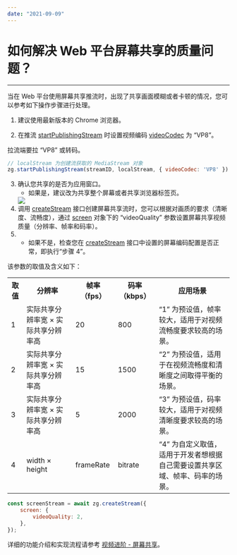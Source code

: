 ```yaml
---
date: "2021-09-09"
---
```

# 如何解决 Web 平台屏幕共享的质量问题？

- - -

当在 Web 平台使用屏幕共享推流时，出现了共享画面模糊或者卡顿的情况，您可以参考如下操作步骤进行处理。

1. 建议使用最新版本的 Chrome 浏览器。

2. 在推流 [startPublishingStream](https://doc-zh.zego.im/article/api?doc=Express_Video_SDK_API~javascript_web~class~ZegoExpressEngine&jumpType=route#start-publishing-stream) 时设置视频编码 [videoCodec](https://doc-zh.zego.im/article/api?doc=Express_Video_SDK_API~javascript_web~interface~ZegoWebPublishOption#video-codec) 为 “VP8”。

<Note title="说明">



拉流端要拉 “VP8” 或转码。

</Note>






```javascript
// localStream 为创建流获取的 MediaStream 对象
zg.startPublishingStream(streamID, localStream, { videoCodec: 'VP8' })
```

3. 确认您共享的是否为应用窗口。
   - 如果是，建议改为共享整个屏幕或者共享浏览器标签页。
   <Frame width="512" height="auto" caption=""><Frame width="512" height="auto" caption=""><img src="https://doc-media.zego.im/sdk-doc/Pics/Web/ExpressSDK/Common/Screen_Sharing_Web.png" /></Frame></Frame>
4. 调用 [createStream](https://doc-zh.zego.im/article/api?doc=Express_Video_SDK_API~javascript_web~class~ZegoExpressEngine&jumpType=route#create-stream) 接口创建屏幕共享流时，您可以根据对画质的要求（清晰度、流畅度），通过 [screen](https://doc-zh.zego.im/article/api?doc=Express_Video_SDK_API~javascript_web~interface~ZegoLocalStreamConfig#screen) 对象下的 “videoQuality” 参数设置屏幕共享视频质量（分辨率、帧率和码率）。
5. 
   - 如果不是，检查您在 [createStream](https://doc-zh.zego.im/article/api?doc=Express_Video_SDK_API~javascript_web~class~ZegoExpressEngine&jumpType=route#create-stream) 接口中设置的屏幕编码配置是否正常，即执行“步骤 4”。
   

该参数的取值及含义如下：

<table>
  
  <tbody><tr>
    <th>取值</th>
    <th>分辨率</th>
    <th>帧率（fps）</th>
    <th>码率（kbps）</th>
    <th>应用场景</th>
  </tr>
  <tr>
    <td>1</td>
    <td>实际共享分辨率宽 × 实际共享分辨率高</td>
    <td>20</td>
    <td>800</td>
    <td>“1” 为预设值，帧率较大，适用于对视频流畅度要求较高的场景。</td>
  </tr>
  <tr>
    <td>2</td>
    <td>实际共享分辨率宽 × 实际共享分辨率高</td>
    <td>15</td>
    <td>1500</td>
    <td>“2” 为预设值，适用于在视频流畅度和清晰度之间取得平衡的场景。</td>
  </tr>
  <tr>
    <td>3</td>
    <td>实际共享分辨率宽 × 实际共享分辨率高</td>
    <td>5</td>
    <td>2000</td>
    <td>“3” 为预设值，码率较大，适用于对视频清晰度要求较高的场景。</td>
  </tr>
  <tr>
    <td>4</td>
    <td>width × height</td>
    <td>frameRate</td>
    <td>bitrate</td>
    <td>“4” 为自定义取值，适用于开发者想根据自己需要设置共享区域、帧率、码率的场景。</td>
  </tr>
</tbody></table>

```javascript
const screenStream = await zg.createStream({
    screen: {
        videoQuality: 2,
    },
});
```

<Note title="说明">



详细的功能介绍和实现流程请参考 [视频进阶 - 屏幕共享](/real-time-video-web/video/screen-sharing)。


</Note>



